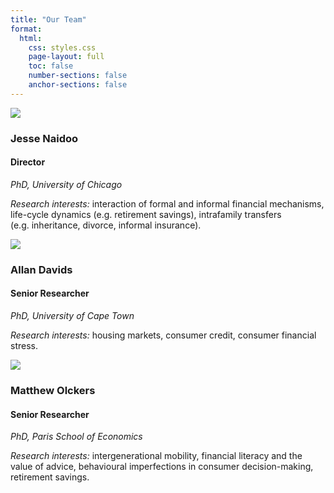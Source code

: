 ```yaml
---
title: "Our Team"
format:
  html:
    css: styles.css
    page-layout: full
    toc: false
    number-sections: false
    anchor-sections: false
---
```


:::: {.team-grid}

::: {.team-member}
![](/images/team/jesse-naidoo.jpg)

<div class="team-member-content">
### Jesse Naidoo
#### Director

_PhD, University of Chicago_

_Research interests:_ interaction of formal and informal financial mechanisms, life-cycle dynamics (e.g. retirement savings), intrafamily transfers (e.g. inheritance, divorce, informal insurance).
</div>

<div class="team-member-links">
[<i class="fas fa-envelope"></i>](mailto:) 
[<i class="fas fa-globe"></i>](https://jnaidoo.rbind.io/) 
[<i class="fab fa-linkedin"></i>](https://www.linkedin.com/in/jesse-naidoo/)
</div>
:::

::: {.team-member}
![](/images/team/allan-davids.jpg)

<div class="team-member-content">
### Allan Davids
#### Senior Researcher

_PhD, University of Cape Town_

_Research interests:_ housing markets, consumer credit, consumer financial stress.
</div>

<div class="team-member-links">
[<i class="fas fa-envelope"></i>](mailto:) 
[<i class="fas fa-globe"></i>](https://allandav.github.io/) 
[<i class="fab fa-linkedin"></i>](https://www.linkedin.com/in/allan-davids-34139a99/)
</div>
:::

::: {.team-member}
![](/images/team/matthew-olckers.jpg)

<div class="team-member-content">
### Matthew Olckers
#### Senior Researcher

_PhD, Paris School of Economics_

_Research interests:_ intergenerational mobility, financial literacy and the value of advice, behavioural imperfections in consumer decision-making, retirement savings.
</div>

<div class="team-member-links">
[<i class="fas fa-envelope"></i>](mailto:) 
[<i class="fas fa-globe"></i>](https://matthewolckers.com/) 
[<i class="fab fa-linkedin"></i>](https://www.linkedin.com/in/matthew-olckers/)
</div>
:::

::::